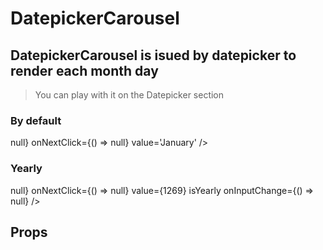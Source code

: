 
<Meta
  title='Components|atoms/DatepickerCarousel'
  component={DatepickerCarousel}
/>

# DatepickerCarousel

## DatepickerCarousel is isued by datepicker to render each month day

>You can play with it on the Datepicker section

### By default

<Preview>
  <DatepickerCarousel
    onPrevClick={() => null}
    onNextClick={() => null}
    value='January'
  />
</Preview>

### Yearly

<Preview>
  <DatepickerCarousel
    onPrevClick={() => null}
    onNextClick={() => null}
    value={1269}
    isYearly
    onInputChange={() => null}
  />
</Preview>

## Props

<Props of={DatepickerCarousel} />